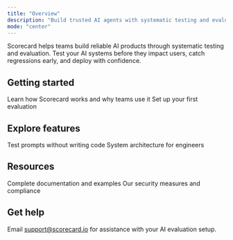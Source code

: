 ```yaml
---
title: "Overview"
description: "Build trusted AI agents with systematic testing and evaluation"
mode: "center"
---
```


Scorecard helps teams build reliable AI products through systematic testing and evaluation. Test your AI systems before they impact users, catch regressions early, and deploy with confidence.

## Getting started

<CardGroup cols={2}>
  <Card title="What is Scorecard?" icon="rocket" href="/intro/what-is-scorecard">
    Learn how Scorecard works and why teams use it
  </Card>
  <Card title="5-minute quickstart" icon="play" href="/intro/quickstart">
    Set up your first evaluation
  </Card>
</CardGroup>

## Explore features

<CardGroup cols={2}>
  <Card title="Try the playground" icon="flask" href="/features/playground">
    Test prompts without writing code
  </Card>
  <Card title="Technical overview" icon="diagram-project" href="/intro/technical-system-overview">
    System architecture for engineers
  </Card>
</CardGroup>

## Resources

<CardGroup cols={2}>
  <Card title="API Reference" icon="code" href="/api-reference/overview">
    Complete documentation and examples
  </Card>
  <Card title="Security & Privacy" icon="shield" href="https://trust.scorecard.io/">
    Our security measures and compliance
  </Card>
</CardGroup>

## Get help

Email support@scorecard.io for assistance with your AI evaluation setup.